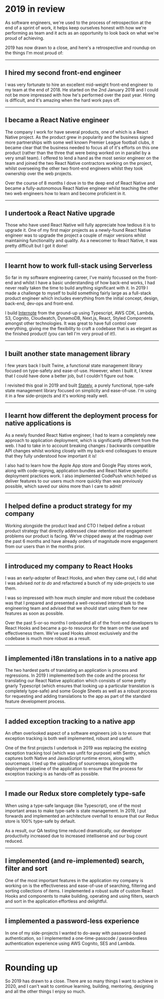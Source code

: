 # 2019 in review

As software engineers, we're used to the process of retrospection at the end of a sprint of work, it helps keep ourselves honest with how we're performing as team and it acts as an opportunity to look back on what we're proud of achieving.

2019 has now drawn to a close, and here's a retrospective and roundup on the things I'm most proud of:

---

## I hired my second front-end engineer

I was very fortunate to hire an excellent mid-weight front-end engineer to my team at the end of 2018. He started on the 2nd January 2018 and I could not be more impressed with how he's performed over the past year. Hiring is difficult, and it's amazing when the hard work pays off.

---

## I became a React Native engineer

The company I work for have several products, one of which is a React Native project. As the product grew in popularity and the business signed more partnerships with some well known Premier League football clubs, it became clear that the business needed to focus all of it's efforts on this one product (rather than the three that were being worked on in parallel by a very small team). I offered to lend a hand as the most senior engineer on the team and joined the two React Native contractors working on the project, whilst overseeing the other two front-end engineers whilst they took ownership over the web projects.

Over the course of 8 months I dove in to the deep end of React Native and became a fully-autonomous React Native engineer whilst teaching the other two web engineers how to learn and become proficient in it.

---

## I undertook a React Native upgrade

Those who have used React Native will fully appreciate how tedious it is to upgrade it. One of my first major projects as a newly-found React Native engineer was to upgrade the project a couple of major versions whilst maintaining functionality and quality. As a newcomer to React Native, it was pretty difficult but I got it done!

---

## I learnt how to work full-stack using Serverless

So far in my software engineering career, I've mainly focussed on the front-end and whilst I have a basic understanding of how back-end works, I had never really taken the time to build anything significant with it. In 2019 I made a challenge to myself to build something fairly large as a full-stack product engineer which includes everything from the initial concept, design, back-end, dev-ops and front-end.

I build [Internote](https://github.com/josephluck/internote) from the ground-up using Typescript, AWS CDK, Lambda, S3, Cognito, Cloudwatch, DynamoDB, Next.js, React, Styled Components amongst other technologies. It was great to have full control over everything, giving me the flexibility to craft a codebase that is as elegant as the finished product! (you can tell I'm very proud of it!).

---

## I built another state management library

I few years back I built Twine, a functional state management library focused on type-safety and ease-of-use. However, when I built it, I knew that I could have done a better job, but I couldn't figure out how.

I revisited this goal in 2019 and built [Stately](https://github.com/josephluck/stately), a purely functional, type-safe state management library focused on simplicity and ease-of-use. I'm using it in a few side-projects and it's working really well.

---

## I learnt how different the deployment process for native applications is

As a newly founded React Native engineer, I had to learn a completely new approach to application deployment, which is significantly different from the web. I had to take in to account breaking changes / backwards compatible API changes whilst working closely with my back-end colleagues to ensure that they fully understood how important it is!

I also had to learn how the Apple App store and Google Play stores work, along with code-signing, application bundles and React Native specific deployment practices work. I also implemented CodePush which helped us deliver features to our users much more quickly than was previously possible, which saved our skins more than I care to admit!

---

## I helped define a product strategy for my company

Working alongside the product lead and CTO I helped define a robust product strategy that directly addressed clear retention and engagement problems our product is facing. We've chipped away at the roadmap over the past 6 months and have already orders of magnitude more engagement from our users than in the months prior.

---

## I introduced my company to React Hooks

I was an early-adopter of React Hooks, and when they came out, I did what I was advised _not to do_ and refactored a bunch of my side-projects to use them.

I was so impressed with how much simpler and more robust the codebase was that I prepared and presented a well-received internal talk to the engineering team and advised that we should start using them for new features as soon as possible.

Over the past 5-or-so months I onboarded all of the front-end developers to React Hooks and became a go-to resource for the team on the use and effectiveness them. We've used Hooks almost exclusively and the codebase is much more robust as a result.

---

## I implemented i18n translations in to a native app

The two hardest parts of translating an application is process and regressions. In 2019 I implemented both the code and the process for translating our React Native application which consists of some pretty gnarly Typescript (which ensures that looking up a particular translation is completely type-safe) and some Google Sheets as well as a robust process for requesting and adding translations to the app as part of the standard feature development process.

---

## I added exception tracking to a native app

An often overlooked aspect of a software engineers job is to ensure that exception tracking is both well implemented, robust and useful.

One of the first projects I undertook in 2019 was replacing the existing exception tracking tool (which was unfit for purpose) with Sentry, which captures both Native and JavasScript runtime errors, along with sourcemaps. I tied up the uploading of sourcemaps alongside the deployment pipeline of the application to ensure that the process for exception tracking is as hands-off as possible.

---

## I made our Redux store completely type-safe

When using a type-safe language (like Typescript), one of the most important areas to make type-safe is state management. In 2019, I put forwards and implemented an architecture overhall to ensure that our Redux store is 100% type-safe by default.

As a result, our QA testing time reduced dramatically, our developer productivity increased due to increased intellisense and our bug count reduced.

---

## I implemented (and re-implemented) search, filter and sort

One of the most important features in the application my company is working on is the effectiveness and ease-of-use of searching, filtering and sorting collections of items. I implemented a robust suite of custom React Hooks and components to make building, operating and using filters, search and sort in the application effortless and delightful.

---

## I implemented a password-less experience

In one of my side-projects I wanted to do-away with password-based authentication, so I implemented a one-time-passcode / passwordless authentication experience using AWS Cognito, SES and Lambda.

---

# Rounding up

So 2019 has drawn to a close. There are so many things I want to achieve in 2020, and I can't wait to continue learning, building, mentoring, designing and all the other things I enjoy so much.
